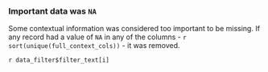 ### Important data was `NA`

Some contextual information was considered too important to be missing. If any record had a value of `NA` in any of the columns - `r sort(unique(full_context_cols))` - it was removed.

`r data_filter$filter_text[i]`

<br>
